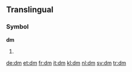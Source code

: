{{wikipedia}}
{{also|DM|.dm}}
==Translingual==

===Symbol===
'''dm'''

# {{SI-unit-abb2|deci|meter|metre|[[length]]}}

[[de:dm]]
[[et:dm]]
[[fr:dm]]
[[it:dm]]
[[kl:dm]]
[[nl:dm]]
[[sv:dm]]
[[tr:dm]]